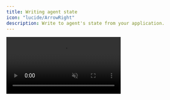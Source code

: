 ```yaml
---
title: Writing agent state
icon: "lucide/ArrowRight"
description: Write to agent's state from your application.
---
```


<video src="https://cdn.copilotkit.ai/docs/copilotkit/images/coagents/write-agent-state.mp4" className="rounded-lg shadow-xl" loop playsInline controls autoPlay muted />
<Callout type="info">
  Pictured above is the [vercel ai sdk starter](https://github.com/copilotkit/copilotkit/tree/main/examples/vercel-ai-sdk/starter) with
  the [implementation](#implementation) section applied!
</Callout>

## What is this?

You can easily write to your agent's state from your native application, allowing you to update the agent's working memory from your UI.

<Callout type="info" title="Important">
  This guide assumes you are using Vercel AI SDK with CopilotKit runtime, like so.

  ```ts
  const runtime = new CopilotRuntime({
    chat: async ({ messages, tools }) => {
      const result = await streamText({
        model: openai("gpt-4o"),
        messages,
        tools,
      });
      return result.toDataStreamResponse();
    },
  });
  ```

  This feature works with Vercel AI SDK's streaming and tool calling capabilities.
</Callout>

## When should I use this?

You can use this when you want to provide user input or control to your agent's working memory. As your application state changes, you can update the agent state to reflect these changes.

## Implementation

<Steps>
  <Step>
    ### Run and Connect Your Agent to CopilotKit

    You'll need to run your agent and connect it to CopilotKit before proceeding.

    #### I already have an agent

    You can follow the instructions in the [quickstart](/vercel-ai-sdk/quickstart) guide.
    
    #### I want to start from scratch

    Run the following command to create a brand new project with a pre-configured agent:

    ```bash
    npx copilotkit@latest create -f vercel-ai-sdk
    ```
  </Step>
  <Step>
    ### Define the Agent State
    Vercel AI SDK works with CopilotKit to provide shared state between your agent and your application.
    You can use `useCopilotWritable` to make your application state writable by the agent.

    ```tsx title="app/page.tsx"
    import { useCopilotWritable } from "@copilotkit/react-core";
    import { useState } from "react";

    export function Page() {
      // [!code highlight:6]
      const [language, setLanguage] = useState<"english" | "spanish">("english");
      
      // Make language state writable by the agent
      useCopilotWritable({
        description: "The user's preferred language",
        value: language,
        setValue: setLanguage,
      });

      return (
        <div>
          <h1>Current Language: {language}</h1>
          {/* Your app content */}
        </div>
      );
    }
    ```
  </Step>
  <Step>
    ### Use the Agent State in Your Runtime
    With your state defined, you can now use it in your Vercel AI SDK runtime to provide context-aware responses.

    ```tsx title="api/copilotkit/route.ts"
    import { CopilotRuntime } from "@copilotkit/runtime";
    import { streamText } from "ai";
    import { openai } from "@ai-sdk/openai";

    const runtime = new CopilotRuntime({
      chat: async ({ messages, tools, context }) => {
        // Get the language preference from context
        const languageContext = context?.find(ctx => 
          ctx.description === 'The user\'s preferred language'
        );
        
        const preferredLanguage = languageContext?.value || 'english';
        
        const result = await streamText({
          model: openai("gpt-4o"),
          messages: [
            {
              role: "system",
              content: `Always communicate in ${preferredLanguage}. Do not communicate in any other language.`
            },
            ...messages
          ],
          tools,
        });
        
        return result.toDataStreamResponse();
      },
    });

    export const POST = async (req: Request) => {
      return runtime.response(req);
    };
    ```
    <Callout type="info">
      The context from `useCopilotWritable` is automatically available in your chat handler and can be used to provide personalized responses.
    </Callout>
  </Step>
  <Step>
    ### Give it a try!
    You can now toggle the language in your UI and talk to your agent. The agent will respond in the selected language.

    <Callout type="info" title="Important">
      Shared-state in Vercel AI SDK is context-driven. This means that your agent's awareness of the shared state will be augmented
      by the context you provide through `useCopilotWritable`.
    </Callout>
  </Step>
</Steps>
